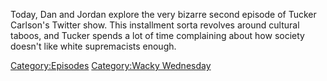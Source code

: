 {{DEFAULTSORT:
    #_EPISODE_0820:Tucker, The Man And His Twitter- Episode 2
}}{{Episode
    | title           = Tucker, The Man And His Twitter- Episode 2
    | caption         = Listen to this episode on [https://knowledgefight.libsyn.com/820-tucker-the-man-and-his-twitter-episode-2 Libsyn] [https://open.spotify.com/episode/2MYdwPeq18e7pmf4kyz1Ee Spotify], Read the [[Transcript/820: Tucker, The Man And His Twitter- Episode 2|Unofficial Transcript]]
    | episodeNumber   = 820
    | length          = 01:12:35
    | airDate         = June 21, 2023
    | episodeType     = [[:Category:Wacky Wednesday|Wacky Wednesday]]
    | appearance      = [[Tucker Carlson]], [[Barack Obama]], [[Kyle Rittenhouse]], [[Jeffrey Dahmer]], [[Nancy Pelosi]], [[Mark Zuckerberg]], [[George Floyd]]
    | previousEpisode = [[819: February 25-27, 2004]]
    | nextEpisode     = [[821: Jon Ronson Returns]]
}}

{{Stub}}

Today, Dan and Jordan explore the very bizarre second episode of Tucker Carlson's Twitter show.  This installment sorta revolves around cultural taboos, and Tucker spends a lot of time complaining about how society doesn't like white supremacists enough.

[[Category:Episodes]]
[[Category:Wacky Wednesday]]
